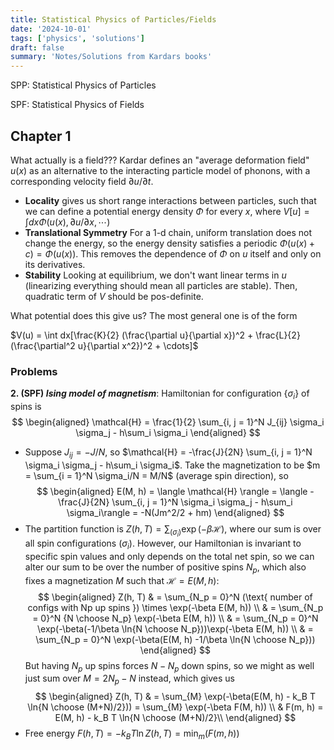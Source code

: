 ```yaml
---
title: Statistical Physics of Particles/Fields
date: '2024-10-01'
tags: ['physics', 'solutions']
draft: false
summary: 'Notes/Solutions from Kardars books'
---
```

SPP: Statistical Physics of Particles 

SPF: Statistical Physics of Fields 
##  Chapter 1 

What actually is a field??? Kardar defines an "average deformation field" $u(x)$ as an alternative to the interacting particle model of phonons, with a 
corresponding velocity field $\partial u/\partial t$. 
* **Locality** gives us short range interactions between particles, such that we can define a potential energy density $\Phi$ for every $x$, where $V[u] = \int dx \Phi(u(x), \partial u/\partial x, \cdots)$
* **Translational Symmetry** For a 1-d chain, uniform translation does not change the energy, so the energy density satisfies a periodic $\Phi(u(x) + c) = \Phi(u(x))$. This removes the dependence of $\Phi$ on $u$ itself and only on its derivatives. 
* **Stability** Looking at equilibrium, we don't want linear terms in $u$ (linearizing everything should mean all particles are stable). Then, quadratic term of $V$ should be pos-definite. 

What potential does this give us? The most general one is of the form 

$V(u) = \int dx[\frac{K}{2} (\frac{\partial u}{\partial x})^2 + \frac{L}{2}(\frac{\partial^2 u}{\partial x^2})^2 + \cdots]$

### Problems 
**2. (SPF) *Ising model of magnetism***: Hamiltonian for configuration $\{\sigma_i\}$ of spins is 
$$ 
\begin{aligned}
\mathcal{H} = \frac{1}{2} \sum_{i, j = 1}^N J_{ij} \sigma_i \sigma_j - h\sum_i \sigma_i
\end{aligned}
$$
*  Suppose $J_{ij} = -J/N$, so $\mathcal{H} = -\frac{J}{2N} \sum_{i, j = 1}^N  \sigma_i \sigma_j - h\sum_i \sigma_i$. Take the magnetization to be 
$m = \sum_{i = 1}^N \sigma_i/N = M/N$ (average spin direction), so 
$$
\begin{aligned}
E(M, h) = \langle \mathcal{H} \rangle = \langle -\frac{J}{2N} \sum_{i, j = 1}^N  \sigma_i \sigma_j - h\sum_i \sigma_i\rangle = -N(Jm^2/2 + hm)
\end{aligned}
$$
* The partition function is $Z(h, T) = \sum_{(\sigma_i)} \exp(-\beta \mathcal{H})$, where our sum is over all spin configurations $(\sigma_i)$. However, our Hamiltonian 
is invariant to specific spin values and only depends on the total net spin, so we can alter our sum to be over the number of positive spins $N_p$, which also fixes a magnetization $M$ such that $\mathcal{H} = E(M, h)$: 
$$ 
\begin{aligned}
Z(h, T) & = \sum_{N_p = 0}^N (\text{ number of configs with Np up spins }) \times \exp(-\beta E(M, h)) \\ 
        & = \sum_{N_p = 0}^N {N \choose N_p} \exp(-\beta E(M, h)) \\ 
        & = \sum_{N_p = 0}^N \exp(-\beta(-1/\beta \ln{N \choose N_p}))\exp(-\beta E(M, h)) \\ 
        & = \sum_{N_p = 0}^N \exp(-\beta(E(M, h)  -1/\beta \ln{N \choose N_p}))
\end{aligned}
$$ 
But having $N_p$ up spins forces $N - N_p$ down spins, so we might as well just sum over $M = 2N_p - N$ instead, which gives us 
$$ 
\begin{aligned}
Z(h, T) & = \sum_{M} \exp(-\beta(E(M, h) - k_B T \ln{N \choose (M+N)/2})) = \sum_{M} \exp(-\beta F(M, h)) \\ 
& F(m, h) = E(M, h) - k_B T \ln{N \choose (M+N)/2}\\
\end{aligned}
$$ 
* Free energy $F(h, T) = -k_B T \ln Z(h, T) = \min_m(F(m, h))$
